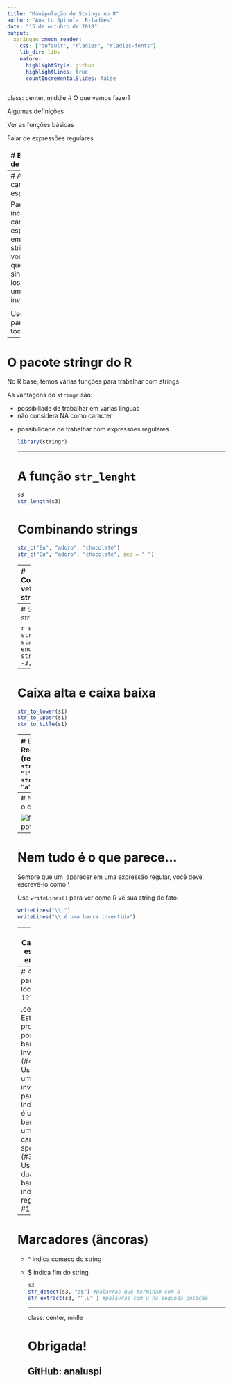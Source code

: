 ---
title: "Manipulação de Strings no R"
author: "Ana Lu Spinola, R-ladies"
date: "15 de outubro de 2018"
output:
  xaringan::moon_reader:
    css: ["default", "rladies", "rladies-fonts"]
    lib_dir: libs
    nature:
      highlightStyle: github
      highlightLines: true
      countIncrementalSlides: false
---
class: center, middle
# O que vamos fazer?

Algumas definições

Ver as funções básicas 

Falar de expressões regulares

---
# Básico de strings

Use **'** ou **"** para delimitar strings. Aspas duplas são preferiveis.

```{r}
s1 <- "Hello, World"
s1
s2 <- 'Eu não gosto de aspas simples, mas vou usar para mostrar que dá no mesmo'
s2
s3 <- c("mulher", "linda", "poderosa")
s3
```
---
# Alguns caracteres especiais

Para incluir caracteres especiais em uma string, você tem que que sinaliza-los com uma barra invertida:

<table>
        <tbody>
        <tr>
            <th>Símbolo</th>
            <th>Significado</th>
        </tr>
        <tr>
            <td>\n</td>
            <td>parágrafo</td>
        </tr>
        <tr>
            <td>\t</td>
            <td>tab</td>
        </tr>
        <tr>
        <td>\"</td>
        <td>aspas</td>
        </tr>
        <tr>
            <td>\'</td>
            <td>apóstrofe</td>
        </tr>
    </tbody>
    </table>

Use `?"'"` para listar todos
---
# O pacote stringr do R

No R base, temos várias funções para trabalhar com strings

As vantagens do `stringr` são:

<ul>
<li>possibiliade de trabalhar em várias línguas
<li>não considera NA como caracter
<li>possibilidade de trabalhar com expressões regulares


```{r}
library(stringr)
```
---

# A função `str_lenght`

```{r}
s3
str_length(s3)
```

# Combinando strings

```{r}
str_c("Eu", "adoro", "chocolate")
str_c("Eu", "adoro", "chocolate", sep = " ")
```
---
# Combinando vetores e strings

```{r}
s3
str_c(s3, collapse = ",")
str_c(1:3, s3)
str_c(str_c(1:3, ". "), s3)
```
---
# Separando strings

```{r}
s3
str_sub(s3, start = 1, end = 2)
str_sub(s3, -3, -2)
```
---
# Caixa alta e caixa baixa

```{r}
str_to_lower(s1)
str_to_upper(s1)
str_to_title(s1)
```
---
# Expressões Regulares (regex)
```{r}
s3
str_detect(s3, "l")
str_detect(s3, "a")
```
---
# Nem tudo é o que parece...

 <img src="img/nutella-no-pote-de-feijão.jpg" alt="feijão no pote de nutella">

---
# Nem tudo é o que parece...

Sempre que um \ aparecer em uma expressão regular, você deve escrevê-lo como \\\

Use `writeLines()` para ver como R vê sua string de fato:
```{r}
writeLines("\\.")
writeLines("\\ é uma barra invertida")
```
---
# Caracteres especiais em regex

```{r} 
spec1 <- "AnaLu." 

str_detect(spec1, "Lu.") #ponto como regex

str_detect(spec1, "Lu\\.") #ponto como ponto

spec2 <- "R-ladies\\AnaLu" #queremos uma barra só

str_detect(spec2, "s\\\\A") #queremos achar uma barra entre s e A
```
---
# 4 barras para localizar 1??

.center[
- Estamos progurando por uma barra invertida (#4)
- Usamos uma barra invertida para indicar que é uma barra e não um caracter special (#3)
- Usamos duas barras para indicar a regex (#2 e #1)
]
---

# Marcadores (âncoras)

<ul>
<li> ^ indica começo do string
<li> $ indica fim do string


```{r}
s3
str_detect(s3, "a$") #palavras que terminam com a
str_extract(s3, "^.u" ) #palavras com u na segunda posição
```
---
class: center, midle

# Obrigada!

## GitHub: analuspi



